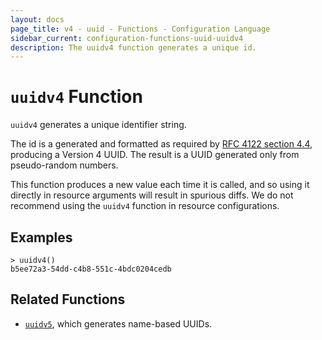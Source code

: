```yaml
---
layout: docs
page_title: v4 - uuid - Functions - Configuration Language
sidebar_current: configuration-functions-uuid-uuidv4
description: The uuidv4 function generates a unique id.
---
```


# `uuidv4` Function

`uuidv4` generates a unique identifier string.

The id is a generated and formatted as required by [RFC 4122 section
4.4](https://tools.ietf.org/html/rfc4122#section-4.4), producing a Version 4
UUID. The result is a UUID generated only from pseudo-random numbers.

This function produces a new value each time it is called, and so using it
directly in resource arguments will result in spurious diffs. We do not
recommend using the `uuidv4` function in resource configurations.

## Examples

```
> uuidv4()
b5ee72a3-54dd-c4b8-551c-4bdc0204cedb
```

## Related Functions

- [`uuidv5`](./uuidv5.html), which generates name-based UUIDs.
